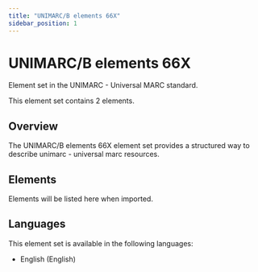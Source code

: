 ```yaml
---
title: "UNIMARC/B elements 66X"
sidebar_position: 1
---
```


# UNIMARC/B elements 66X

Element set in the UNIMARC - Universal MARC standard.

This element set contains 2 elements.

## Overview

The UNIMARC/B elements 66X element set provides a structured way to describe unimarc - universal marc resources.

## Elements

Elements will be listed here when imported.

## Languages

This element set is available in the following languages:
- English (English)
